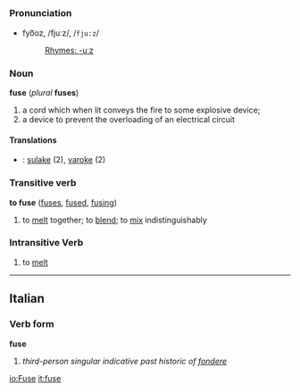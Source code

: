 =={{en}}==
===Pronunciation===
*fyo͞oz, /fjuːz/, /<tt>fju:z</tt>/
*:[[Rhymes:English:-uːz|Rhymes: -uːz]]

===Noun===
'''fuse''' (''plural'' '''fuses''')

#a cord which when lit conveys the fire to some explosive device; 
# a device to prevent the overloading of an electrical circuit

====Translations====
*{{fi}}: [[sulake]] (2), [[varoke]] (2)

===Transitive verb===
'''to fuse''' ([[fuses]], [[fused]], [[fusing]])
# to [[melt]] together; to [[blend]]; to [[mix]] indistinguishably

===Intransitive Verb===
# to [[melt]]
----

==Italian==
===Verb form===
'''fuse'''

# ''third-person singular indicative past historic of [[fondere]]''

[[io:Fuse]]
[[it:fuse]]